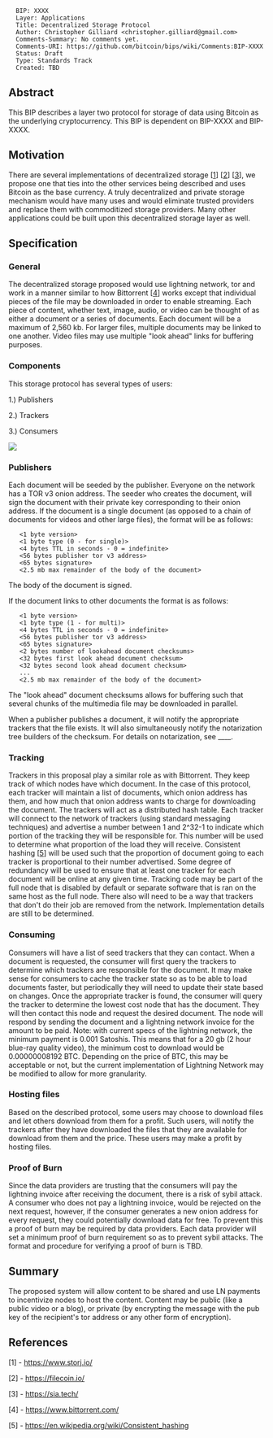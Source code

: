 <pre>
  BIP: XXXX
  Layer: Applications
  Title: Decentralized Storage Protocol
  Author: Christopher Gilliard <christopher.gilliard@gmail.com>
  Comments-Summary: No comments yet.
  Comments-URI: https://github.com/bitcoin/bips/wiki/Comments:BIP-XXXX
  Status: Draft
  Type: Standards Track
  Created: TBD
</pre>

==Abstract==

This BIP describes a layer two protocol for storage of data using Bitcoin as the underlying cryptocurrency.  This BIP is dependent on BIP-XXXX and BIP-XXXX.

==Motivation==

There are several implementations of decentralized storage [<a href="#references">1</a>] [<a href="#references">2</a>] [<a href="#references">3</a>], we propose one that ties into the other services being described and uses Bitcoin as the base currency. A truly decentralized and private storage mechanism would have many uses and would eliminate trusted providers and replace them with commoditized storage providers. Many other applications could be built upon this decentralized storage layer as well.

==Specification==

===General===

The decentralized storage proposed would use lightning network, tor and work in a manner similar to how Bittorrent [<a href="#references">4</a>] works except that individual pieces of the file may be downloaded in order to enable streaming. Each piece of content, whether text, image, audio, or video can be thought of as either a document or a series of documents. Each document will be a maximum of 2,560 kb. For larger files, multiple documents may be linked to one another. Video files may use multiple "look ahead" links for buffering purposes.

===Components===

This storage protocol has several types of users:

1.) Publishers

2.) Trackers

3.) Consumers

<img src="bip-XXXX-decentralized-storage/decentralized_storage_diagram.png">

===Publishers===

Each document will be seeded by the publisher. Everyone on the network has a TOR v3 onion address. The seeder who creates the document, will sign the document with their private key corresponding to their onion address. If the document is a single document (as opposed to a chain of documents for videos and other large files), the format will be as follows:

    <1 byte version>
    <1 byte type (0 - for single)>
    <4 bytes TTL in seconds - 0 = indefinite>
    <56 bytes publisher tor v3 address>
    <65 bytes signature>
    <2.5 mb max remainder of the body of the document>

The body of the document is signed.

If the document links to other documents the format is as follows:

    <1 byte version>
    <1 byte type (1 - for multi)>
    <4 bytes TTL in seconds - 0 = indefinite>
    <56 bytes publisher tor v3 address>
    <65 bytes signature>
    <2 bytes number of lookahead document checksums>
    <32 bytes first look ahead document checksum>
    <32 bytes second look ahead document checksum>
    ...
    <2.5 mb max remainder of the body of the document>

The "look ahead" document checksums allows for buffering such that several chunks of the multimedia file may be downloaded in parallel.

When a publisher publishes a document, it will notify the appropriate trackers that the file exists. It will also simultaneously notify the notarization tree builders of the checksum. For details on notarization, see ____.

===Tracking===

Trackers in this proposal play a similar role as with Bittorrent. They keep track of which nodes have which document. In the case of this protocol, each tracker will maintain a list of documents, which onion address has them, and how much that onion address wants to charge for downloading the document. The trackers will act as a distributed hash table. Each tracker will connect to the network of trackers (using standard messaging techniques) and advertise a number between 1 and 2^32-1 to indicate which portion of the tracking they will be responsible for. This number will be used to determine what proportion of the load they will receive. Consistent hashing [<a href="#references">5</a>] will be used such that the proportion of document going to each tracker is proportional to their number advertised. Some degree of redundancy will be used to ensure that at least one tracker for each document will be online at any given time. Tracking code may be part of the full node that is disabled by default or separate software that is ran on the same host as the full node. There also will need to be a way that trackers that don't do their job are removed from the network. Implementation details are still to be determined.

===Consuming===

Consumers will have a list of seed trackers that they can contact. When a document is requested, the consumer will first query the trackers to determine which trackers are responsible for the document. It may make sense for consumers to cache the tracker state so as to be able to load documents faster, but periodically they will need to update their state based on changes. Once the appropriate tracker is found, the consumer will query the tracker to determine the lowest cost node that has the document. They will then contact this node and request the desired document. The node will respond by sending the document and a lightning network invoice for the amount to be paid. Note: with current specs of the lightning network, the minimum payment is 0.001 Satoshis. This means that for a 20 gb (2 hour blue-ray quality video), the minimum cost to download would be 0.00000008192 BTC. Depending on the price of BTC, this may be acceptable or not, but the current implementation of Lightning Network may be modified to allow for more granularity.

===Hosting files===

Based on the described protocol, some users may choose to download files and let others download from them for a profit. Such users, will notify the trackers after they have downloaded the files that they are available for download from them and the price. These users may make a profit by hosting files.

===Proof of Burn===

Since the data providers are trusting that the consumers will pay the lightning invoice after receiving the document, there is a risk of sybil attack. A consumer who does not pay a lightning invoice, would be rejected on the next request, however, if the consumer generates a new onion address for every request, they could potentially download data for free. To prevent this a proof of burn may be required by data providers. Each data provider will set a minimum proof of burn requirement so as to prevent sybil attacks. The format and procedure for verifying a proof of burn is TBD.

==Summary==

The proposed system will allow content to be shared and use LN payments to incentivize nodes to host the content. Content may be public (like a public video or a blog), or private (by encrypting the message with the pub key of the recipient's tor address or any other form of encryption).

==References==

[1] - https://www.storj.io/

[2] - https://filecoin.io/

[3] - https://sia.tech/

[4] - https://www.bittorrent.com/

[5] - https://en.wikipedia.org/wiki/Consistent_hashing
